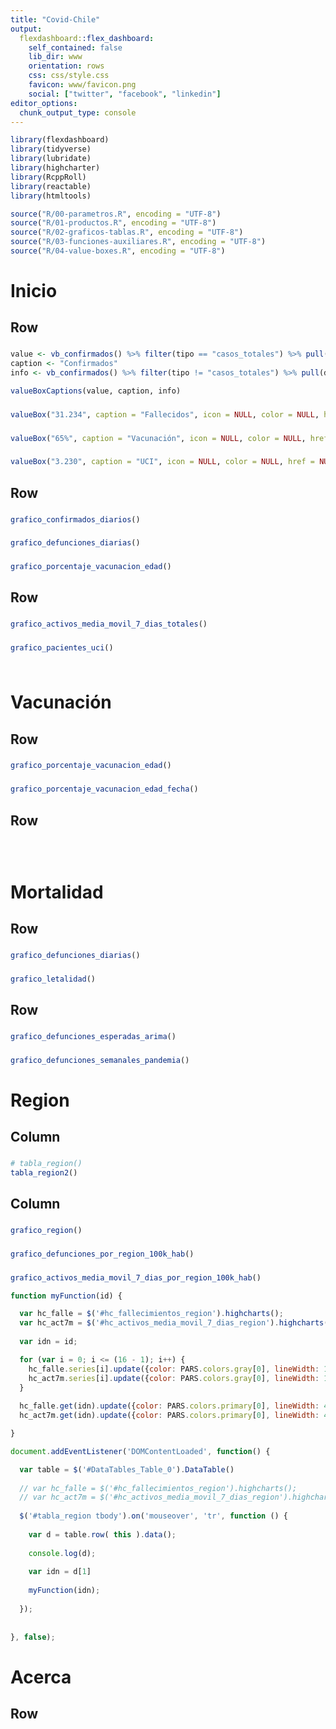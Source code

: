 ```yaml
---
title: "Covid-Chile"
output: 
  flexdashboard::flex_dashboard:
    self_contained: false
    lib_dir: www
    orientation: rows
    css: css/style.css
    favicon: www/favicon.png    
    social: ["twitter", "facebook", "linkedin"]
editor_options: 
  chunk_output_type: console
---
```


```r
library(flexdashboard)
library(tidyverse)
library(lubridate)
library(highcharter)
library(RcppRoll)
library(reactable)
library(htmltools)

source("R/00-parametros.R", encoding = "UTF-8")
source("R/01-productos.R", encoding = "UTF-8")
source("R/02-graficos-tablas.R", encoding = "UTF-8")
source("R/03-funciones-auxiliares.R", encoding = "UTF-8")
source("R/04-value-boxes.R", encoding = "UTF-8")
```

Inicio {data-icon="fa-tachometer-alt"}
=====================================  

Row {data-height=230}
-----------------------------------------------------------------------

### 

```r
value <- vb_confirmados() %>% filter(tipo == "casos_totales") %>% pull(descripcion)
caption <- "Confirmados"
info <- vb_confirmados() %>% filter(tipo != "casos_totales") %>% pull(descripcion)

valueBoxCaptions(value, caption, info)

```

### 

```r
valueBox("31.234", caption = "Fallecidos", icon = NULL, color = NULL, href = NULL)
```

### 

```r
valueBox("65%", caption = "Vacunación", icon = NULL, color = NULL, href = NULL)
```

### 

```r
valueBox("3.230", caption = "UCI", icon = NULL, color = NULL, href = NULL)
```


Row 
-----------------------------------------------------------------------

###

```r
grafico_confirmados_diarios()
```

###

```r
grafico_defunciones_diarias()
```

###

```r
grafico_porcentaje_vacunacion_edad()
```

Row 
----------------------------------------------------------------------- 

### 

```r
grafico_activos_media_movil_7_dias_totales()
```

### 

```r
grafico_pacientes_uci()
```

###

```r
```


Vacunación {data-icon="fa-syringe"}
=====================================  

Row 
-----------------------------------------------------------------------

### 

```r
grafico_porcentaje_vacunacion_edad()
```

### 

```r
grafico_porcentaje_vacunacion_edad_fecha()
```

Row 
-----------------------------------------------------------------------

### 

```r
```

### 

```r
```

Mortalidad {data-icon="fa-ribbon"}
=====================================  

Row 
-----------------------------------------------------------------------

### 

```r
grafico_defunciones_diarias()
```

### 

```r
grafico_letalidad()
```

Row 
-----------------------------------------------------------------------

### 

```r
grafico_defunciones_esperadas_arima()
```

### 

```r
grafico_defunciones_semanales_pandemia()
```

Region {data-icon="fa-map-marked-alt" data-orientation=columns}
=====================================  

Column {data-width=900}
-----------------------------------------------------------------------

### 

<script src="geojson/regiones_geojson.js"></script>

```r
# tabla_region()
tabla_region2()
```


Column
-----------------------------------------------------------------------

### 

```r
grafico_region()
```
 
### 

```r
grafico_defunciones_por_region_100k_hab()
```

### 

```r
grafico_activos_media_movil_7_dias_por_region_100k_hab()
```


<script>
PARS = `r jsonlite::toJSON(PARS)`
</script>

```js
function myFunction(id) {

  var hc_falle = $('#hc_fallecimientos_region').highcharts();
  var hc_act7m = $('#hc_activos_media_movil_7_dias_region').highcharts();
  
  var idn = id;

  for (var i = 0; i <= (16 - 1); i++) {
    hc_falle.series[i].update({color: PARS.colors.gray[0], lineWidth: 1, zIndex: 0});
    hc_act7m.series[i].update({color: PARS.colors.gray[0], lineWidth: 1, zIndex: 0});
  }
  
  hc_falle.get(idn).update({color: PARS.colors.primary[0], lineWidth: 4, zIndex: 1});
  hc_act7m.get(idn).update({color: PARS.colors.primary[0], lineWidth: 4, zIndex: 1});

}
```

```js
document.addEventListener('DOMContentLoaded', function() {

  var table = $('#DataTables_Table_0').DataTable()
  
  // var hc_falle = $('#hc_fallecimientos_region').highcharts();
  // var hc_act7m = $('#hc_activos_media_movil_7_dias_region').highcharts();
  
  $('#tabla_region tbody').on('mouseover', 'tr', function () {
  
    var d = table.row( this ).data();
    
    console.log(d);
    
    var idn = d[1]
    
    myFunction(idn);
    
  });
  
    
}, false);
```


Acerca {data-icon="fa-question-circle"}
=====================================  

Row {data-height=500}
-----------------------------------------------------------------------

### 

```r
```